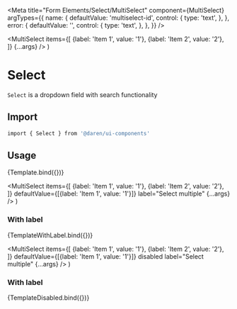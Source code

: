 
<Meta
  title="Form Elements/Select/MultiSelect"
  component={MultiSelect}
  argTypes={{
    name: {
      defaultValue: 'multiselect-id',
      control: {
        type: 'text',
      },
    },
    error: {
      defaultValue: '',
      control: {
        type: 'text',
      },
    },
  }}
/>

  <MultiSelect
    items={[
      {label: 'Item 1', value: '1'},
      {label: 'Item 2', value: '2'},
    ]}
    {...args}
  />
)

# Select

`Select` is a dropdown field with search functionality

<Actions packageName="form-elements" />

<Story name="example">
  <div className="mb-8">
    <MultiSelect
      items={[
        {label: 'Item 1', value: '1'},
        {label: 'Item 2', value: '2'},
      ]}
      name="multiselect"
    />
  </div>
</Story>

## Import

```bash
import { Select } from '@daren/ui-components'
```

## Usage

<Canvas>
  <Story name="usage">{Template.bind({})}</Story>
</Canvas>

<ArgsTable story="usage" />

  <MultiSelect
    items={[
      {label: 'Item 1', value: '1'},
      {label: 'Item 2', value: '2'},
    ]}
    defaultValue={[{label: 'Item 1', value: '1'}]}
    label="Select multiple"
    {...args}
  />
)

### With label

<Canvas>
  <Story name="with-label">{TemplateWithLabel.bind({})}</Story>
</Canvas>

<ArgsTable story="with-label" />

  <MultiSelect
    items={[
      {label: 'Item 1', value: '1'},
      {label: 'Item 2', value: '2'},
    ]}
    defaultValue={[{label: 'Item 1', value: '1'}]}
    disabled
    label="Select multiple"
    {...args}
  />
)

### With label

<Canvas>
  <Story name="disabled">{TemplateDisabled.bind({})}</Story>
</Canvas>

<ArgsTable story="disabled" />
